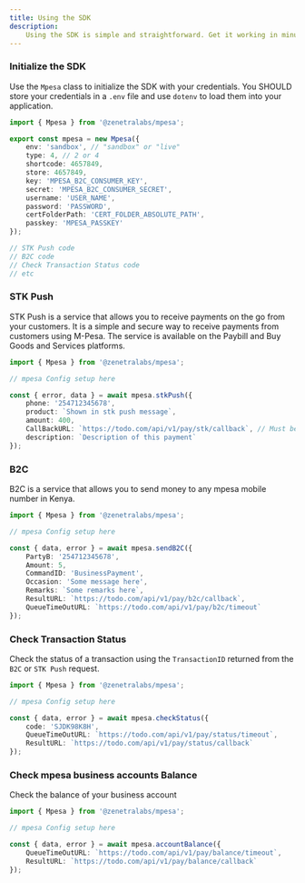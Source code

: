 ```yaml
---
title: Using the SDK
description:
    Using the SDK is simple and straightforward. Get it working in minutes!
---
```


### Initialize the SDK

Use the `Mpesa` class to initialize the SDK with your credentials. You SHOULD
store your credentials in a `.env` file and use `dotenv` to load them into your
application.

```typescript title="index.ts"
import { Mpesa } from '@zenetralabs/mpesa';

export const mpesa = new Mpesa({
    env: 'sandbox', // "sandbox" or "live"
    type: 4, // 2 or 4
    shortcode: 4657849,
    store: 4657849,
    key: 'MPESA_B2C_CONSUMER_KEY',
    secret: 'MPESA_B2C_CONSUMER_SECRET',
    username: 'USER_NAME',
    password: 'PASSWORD',
    certFolderPath: 'CERT_FOLDER_ABSOLUTE_PATH',
    passkey: 'MPESA_PASSKEY'
});

// STK Push code
// B2C code
// Check Transaction Status code
// etc
```

### STK Push

STK Push is a service that allows you to receive payments on the go from your
customers. It is a simple and secure way to receive payments from customers
using M-Pesa. The service is available on the Paybill and Buy Goods and Services
platforms.

```typescript title="stk-push.ts"
import { Mpesa } from '@zenetralabs/mpesa';

// mpesa Config setup here

const { error, data } = await mpesa.stkPush({
    phone: '254712345678',
    product: `Shown in stk push message`,
    amount: 400,
    CallBackURL: `https://todo.com/api/v1/pay/stk/callback`, // Must be https secure
    description: `Description of this payment`
});
```

### B2C

B2C is a service that allows you to send money to any mpesa mobile number in
Kenya.

```typescript title="b2c.ts"
import { Mpesa } from '@zenetralabs/mpesa';

// mpesa Config setup here

const { data, error } = await mpesa.sendB2C({
    PartyB: '254712345678',
    Amount: 5,
    CommandID: 'BusinessPayment',
    Occasion: 'Some message here',
    Remarks: `Some remarks here`,
    ResultURL: `https://todo.com/api/v1/pay/b2c/callback`,
    QueueTimeOutURL: `https://todo.com/api/v1/pay/b2c/timeout`
});
```

### Check Transaction Status

Check the status of a transaction using the `TransactionID` returned from the
`B2C` or `STK Push` request.

```typescript title="transaction-status.ts"
import { Mpesa } from '@zenetralabs/mpesa';

// mpesa Config setup here

const { data, error } = await mpesa.checkStatus({
    code: 'SJDK98K8H',
    QueueTimeOutURL: `https://todo.com/api/v1/pay/status/timeout`,
    ResultURL: `https://todo.com/api/v1/pay/status/callback`
});
```

### Check mpesa business accounts Balance

Check the balance of your business account

```typescript title="balance.ts"
import { Mpesa } from '@zenetralabs/mpesa';

// mpesa Config setup here

const { data, error } = await mpesa.accountBalance({
    QueueTimeOutURL: `https://todo.com/api/v1/pay/balance/timeout`,
    ResultURL: `https://todo.com/api/v1/pay/balance/callback`
});
```

